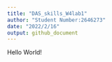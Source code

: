 ```yaml
---
title: "DAS_skills_W4lab1"
author: "Student Number:2646273"
date: "2022/2/16"
output: github_document 
---
```


Hello World!
